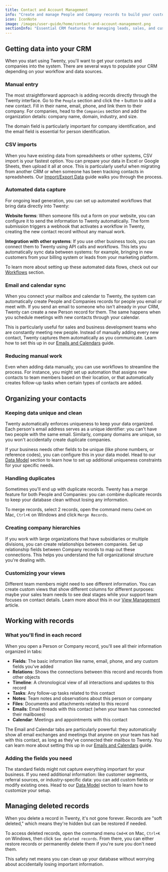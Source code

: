 ```yaml
---
title: Contact and Account Management
info: "Create and manage People and Company records to build your customer database."
icon: IconNote
image: /images/user-guide/home/contact-and-account-management.png
sectionInfo: "Essential CRM features for managing leads, sales, and customers"
---
```


## Getting data into your CRM

When you start using Twenty, you'll want to get your contacts and companies into the system. There are several ways to populate your CRM depending on your workflow and data sources.

### Manual entry

The most straightforward approach is adding records directly through the Twenty interface. Go to the `People` section and click the `+` button to add a new contact. Fill in their name, email, phone, and link them to their company. For companies, head to the `Companies` section and add the organization details: company name, domain, industry, and size.

The domain field is particularly important for company identification, and the email field is essential for person identification.

### CSV imports

When you have existing data from spreadsheets or other systems, CSV import is your fastest option. You can prepare your data in Excel or Google Sheets, then upload it all at once. This is particularly useful when migrating from another CRM or when someone has been tracking contacts in spreadsheets. Our [Import/Export Data](/user-guide/section/getting-started/import-export-data) guide walks you through the process.

### Automated data capture

For ongoing lead generation, you can set up automated workflows that bring data directly into Twenty:

**Website forms**: When someone fills out a form on your website, you can configure it to send the information to Twenty automatically. The form submission triggers a webhook that activates a workflow in Twenty, creating the new contact record without any manual work.

**Integration with other systems**: If you use other business tools, you can connect them to Twenty using API calls and workflows. This lets you automatically sync data between systems: for example, bringing in new customers from your billing system or leads from your marketing platform.

To learn more about setting up these automated data flows, check out our [Workflows](/user-guide/section/workflows) section.

### Email and calendar sync

When you connect your mailbox and calendar to Twenty, the system can automatically create People and Companies records for people you email or meet with. If you send an email to someone who isn't already in your CRM, Twenty can create a new Person record for them. The same happens when you schedule meetings with new contacts through your calendar.

This is particularly useful for sales and business development teams who are constantly meeting new people. Instead of manually adding every new contact, Twenty captures them automatically as you communicate. Learn how to set this up in our [Emails and Calendars](/user-guide/section/collaboration/emails-and-calendars) guide.

### Reducing manual work

Even when adding data manually, you can use workflows to streamline the process. For instance, you might set up automation that assigns new contacts to team members based on their location, or that automatically creates follow-up tasks when certain types of contacts are added.

## Organizing your contacts

### Keeping data unique and clean

Twenty automatically enforces uniqueness to keep your data organized. Each person's email address serves as a unique identifier: you can't have two people with the same email. Similarly, company domains are unique, so you won't accidentally create duplicate companies.

If your business needs other fields to be unique (like phone numbers, or reference codes), you can configure this in your data model. Head to our [Data Model](/user-guide/section/data-model/customize-your-data-model) section to learn how to set up additional uniqueness constraints for your specific needs.

### Handling duplicates

Sometimes you'll end up with duplicate records. Twenty has a merge feature for both People and Companies: you can combine duplicate records to keep your database clean without losing any information.

To merge records, select 2 records, open the command menu `Cmd+K` on Mac, `Ctrl+K` on Windows and click `Merge Records`.

### Creating company hierarchies

If you work with large organizations that have subsidiaries or multiple divisions, you can create relationships between companies. Set up relationship fields between Company records to map out these connections. This helps you understand the full organizational structure you're dealing with.

### Customizing your views

Different team members might need to see different information. You can create custom views that show different columns for different purposes: maybe your sales team needs to see deal stages while your support team focuses on contact details. Learn more about this in our [View Management](/user-guide/section/crm-essentials/view-management) article.

## Working with records

### What you'll find in each record

When you open a Person or Company record, you'll see all their information organized in tabs:

- **Fields**: The basic information like name, email, phone, and any custom fields you've added
- **Relations**: Shows the connections between this record and records from other objects
- **Timeline**: A chronological view of all interactions and updates to this record
- **Tasks**: Any follow-up tasks related to this contact
- **Notes**: Team notes and observations about this person or company
- **Files**: Documents and attachments related to this record
- **Emails**: Email threads with this contact (when your team has connected their mailboxes)
- **Calendar**: Meetings and appointments with this contact

The Email and Calendar tabs are particularly powerful: they automatically show all email exchanges and meetings that anyone on your team has had with this contact, as long as they've connected their mailbox to Twenty. You can learn more about setting this up in our [Emails and Calendars](/user-guide/section/collaboration/emails-and-calendars) guide.

### Adding the fields you need

The standard fields might not capture everything important for your business. If you need additional information: like customer segments, referral sources, or industry-specific data: you can add custom fields or modify existing ones. Head to our [Data Model](/user-guide/section/data-model/customize-your-data-model) section to learn how to customize your setup.

## Managing deleted records

When you delete a record in Twenty, it's not gone forever. Records are "soft deleted," which means they're hidden but can be restored if needed. 

To access deleted records, open the command menu `Cmd+K` on Mac, `Ctrl+K` on Windows, then click `See deleted records`. From there, you can either restore records or permanently delete them if you're sure you don't need them.

This safety net means you can clean up your database without worrying about accidentally losing important information.

